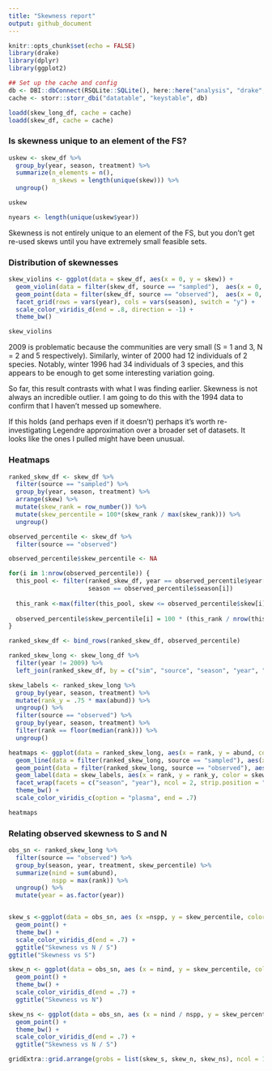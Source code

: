 ```yaml
---
title: "Skewness report"
output: github_document
---
```


```r
knitr::opts_chunk$set(echo = FALSE)
library(drake)
library(dplyr)
library(ggplot2)

## Set up the cache and config
db <- DBI::dbConnect(RSQLite::SQLite(), here::here("analysis", "drake", "drake-cache.sqlite"))
cache <- storr::storr_dbi("datatable", "keystable", db)

```

```r
loadd(skew_long_df, cache = cache)
loadd(skew_df, cache = cache)
```

### Is skewness unique to an element of the FS?

```r

uskew <- skew_df %>%
  group_by(year, season, treatment) %>%
  summarize(n_elements = n(),
            n_skews = length(unique(skew))) %>%
  ungroup()

uskew

nyears <- length(unique(uskew$year))
```

Skewness is not entirely unique to an element of the FS, but you don't get re-used skews until you have extremely small feasible sets.

### Distribution of skewnesses
```r

skew_violins <- ggplot(data = skew_df, aes(x = 0, y = skew)) +
  geom_violin(data = filter(skew_df, source == "sampled"),  aes(x = 0, y = skew, color = season)) +
  geom_point(data = filter(skew_df, source == "observed"),  aes(x = 0, y = skew, color = season)) +
  facet_grid(rows = vars(year), cols = vars(season), switch = "y") +
  scale_color_viridis_d(end = .8, direction = -1) +
  theme_bw()

skew_violins
```

2009 is problematic because the communities are very small (S = 1 and 3, N = 2 and 5 respectively). Similarly, winter of 2000 had 12 individuals of 2 species. Notably, winter 1996 had 34 individuals of 3 species, and this appears to be enough to get some interesting variation going.

So far, this result contrasts with what I was finding earlier. Skewness is not always an incredible outlier. I am going to do this with the 1994 data to confirm that I haven't messed up somewhere.

If this holds (and perhaps even if it doesn't) perhaps it's worth re-investigating Legendre approximation over a broader set of datasets. It looks like the ones I pulled might have been unusual. 

### Heatmaps 

```r

ranked_skew_df <- skew_df %>%
  filter(source == "sampled") %>%
  group_by(year, season, treatment) %>%
  arrange(skew) %>%
  mutate(skew_rank = row_number()) %>%
  mutate(skew_percentile = 100*(skew_rank / max(skew_rank))) %>%
  ungroup() 

observed_percentile <- skew_df %>%
  filter(source == "observed")

observed_percentile$skew_percentile <- NA

for(i in 1:nrow(observed_percentile)) {
  this_pool <- filter(ranked_skew_df, year == observed_percentile$year[i],
                      season == observed_percentile$season[i])
  
  this_rank <-max(filter(this_pool, skew <= observed_percentile$skew[i])$skew_rank)
  
  observed_percentile$skew_percentile[i] = 100 * (this_rank / nrow(this_pool))
}

ranked_skew_df <- bind_rows(ranked_skew_df, observed_percentile)

ranked_skew_long <- skew_long_df %>%
  filter(year != 2009) %>%
  left_join(ranked_skew_df, by = c("sim", "source", "season", "year", "treatment"))

skew_labels <- ranked_skew_long %>%
  group_by(year, season, treatment) %>%
  mutate(rank_y = .75 * max(abund)) %>%
  ungroup() %>%
  filter(source == "observed") %>%
  group_by(year, season, treatment) %>%
  filter(rank == floor(median(rank))) %>%
  ungroup()

heatmaps <- ggplot(data = ranked_skew_long, aes(x = rank, y = abund, color = skew_percentile)) +
  geom_line(data = filter(ranked_skew_long, source == "sampled"), aes(x = rank, y = abund, color = skew_percentile, group = sim), alpha = .05) +
  geom_point(data = filter(ranked_skew_long, source == "observed"), aes(x = rank, y = abund, color = skew_percentile)) + 
  geom_label(data = skew_labels, aes(x = rank, y = rank_y, color = skew_percentile, label = paste0("Obs. %ile: ", signif(skew_percentile, digits = 3))), nudge_x = .25) +
  facet_wrap(facets = c("season", "year"), ncol = 2, strip.position = "top", scales = "free", dir = "v") +
  theme_bw() +
  scale_color_viridis_c(option = "plasma", end = .7)

heatmaps

```

### Relating observed skewness to S and N
```r

obs_sn <- ranked_skew_long %>%
  filter(source == "observed") %>%
  group_by(season, year, treatment, skew_percentile) %>%
  summarize(nind = sum(abund),
            nspp = max(rank)) %>%
  ungroup() %>%
  mutate(year = as.factor(year))


skew_s <-ggplot(data = obs_sn, aes (x =nspp, y = skew_percentile, color = year)) +
  geom_point() +
  theme_bw() +
  scale_color_viridis_d(end = .7) +
  ggtitle("Skewness vs N / S")
ggtitle("Skewness vs S")

skew_n <- ggplot(data = obs_sn, aes (x = nind, y = skew_percentile, color = year)) +
  geom_point() +
  theme_bw() +
  scale_color_viridis_d(end = .7) +
  ggtitle("Skewness vs N")

skew_ns <- ggplot(data = obs_sn, aes (x = nind / nspp, y = skew_percentile, color = year)) +
  geom_point() +
  theme_bw() +
  scale_color_viridis_d(end = .7) +
  ggtitle("Skewness vs N / S")

gridExtra::grid.arrange(grobs = list(skew_s, skew_n, skew_ns), ncol = 1)
```


